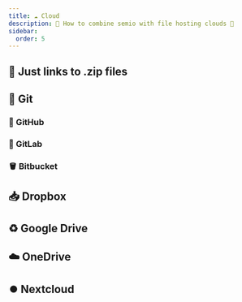 ```yaml
---
title: ☁️ Cloud
description: 📝 How to combine semio with file hosting clouds 🔀
sidebar:
  order: 5
---
```


## 🔗 Just links to .zip files

## 🦑 Git

### 🦑 GitHub

### 🦊 GitLab

### 🪣 Bitbucket

## 📥 Dropbox

## ♻️ Google Drive

## ☁️ OneDrive

## ⏺️ Nextcloud
